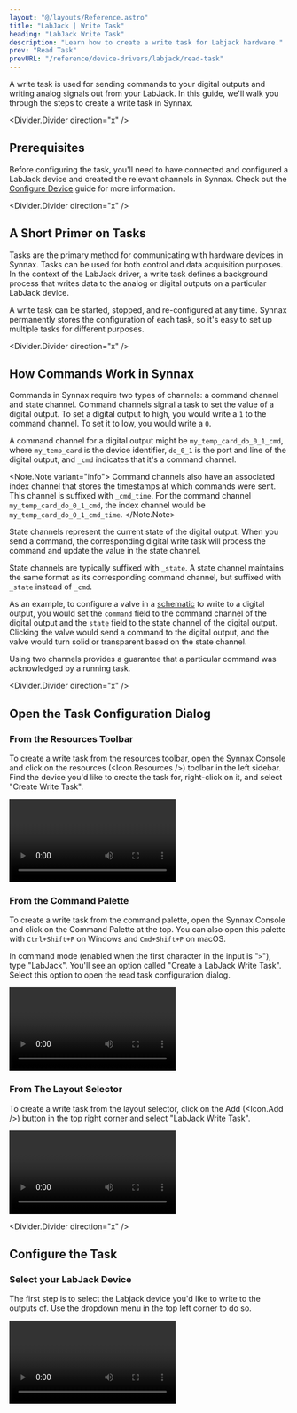 ```yaml
---
layout: "@/layouts/Reference.astro"
title: "LabJack | Write Task"
heading: "LabJack Write Task"
description: "Learn how to create a write task for Labjack hardware."
prev: "Read Task"
prevURL: "/reference/device-drivers/labjack/read-task"
---
```




A write task is used for sending commands to your digital outputs and writing analog
signals out from your LabJack. In this guide, we'll walk you through the steps to create
a write task in Synnax.

<Divider.Divider direction="x" />

## Prerequisites

Before configuring the task, you'll need to have connected and configured a LabJack
device and created the relevant channels in Synnax. Check out the [Configure
Device](/reference/device-drivers/labjack/configure-device) guide for more information.

<Divider.Divider direction="x" />

## A Short Primer on Tasks

Tasks are the primary method for communicating with hardware devices in Synnax. Tasks
can be used for both control and data acquisition purposes. In the context of the
LabJack driver, a write task defines a background process that writes data to the analog
or digital outputs on a particular LabJack device.

A write task can be started, stopped, and re-configured at any time. Synnax permanently
stores the configuration of each task, so it's easy to set up multiple tasks for
different purposes.

<Divider.Divider direction="x" />

## How Commands Work in Synnax

Commands in Synnax require two types of channels: a command channel and state channel.
Command channels signal a task to set the value of a digital output. To set a digital
output to high, you would write a `1` to the command channel. To set it to low, you
would write a `0`.

A command channel for a digital output might be `my_temp_card_do_0_1_cmd`, where
`my_temp_card` is the device identifier, `do_0_1` is the port and line of the digital
output, and `_cmd` indicates that it's a command channel.

<Note.Note variant="info">
  Command channels also have an associated index channel that stores the timestamps at
  which commands were sent. This channel is suffixed with `_cmd_time`. For the command
  channel `my_temp_card_do_0_1_cmd`, the index channel would be
  `my_temp_card_do_0_1_cmd_time`.
</Note.Note>

State channels represent the current state of the digital output. When you send a
command, the corresponding digital write task will process the command and update the
value in the state channel.

State channels are typically suffixed with `_state`. A state channel maintains the same
format as its corresponding command channel, but suffixed with `_state` instead of
`_cmd`.

As an example, to configure a valve in a [schematic](/reference/console/schematics) to
write to a digital output, you would set the `command` field to the command channel of
the digital output and the `state` field to the state channel of the digital output.
Clicking the valve would send a command to the digital output, and the valve would turn
solid or transparent based on the state channel.

Using two channels provides a guarantee that a particular command was acknowledged by a
running task.

<Divider.Divider direction="x" />

## Open the Task Configuration Dialog

### From the Resources Toolbar

To create a write task from the resources toolbar, open the Synnax Console and click on
the resources (<Icon.Resources />) toolbar in the left sidebar. Find the device you'd
like to create the task for, right-click on it, and select "Create Write Task".

<Video
  client:only="react"
  id="device-drivers/labjack/write-task/device-create-write-task"
/>

### From the Command Palette

To create a write task from the command palette, open the Synnax Console and click on
the Command Palette at the top. You can also open this palette with `Ctrl+Shift+P` on
Windows and `Cmd+Shift+P` on macOS.

In command mode (enabled when the first character in the input is "`>`"), type "LabJack".
You'll see an option called "Create a LabJack Write Task". Select this option to
open the read task configuration dialog.

<Video
  client:only="react"
  id="device-drivers/labjack/write-task/palette-create-write-task"
/>

### From The Layout Selector

To create a write task from the layout selector, click on the Add (<Icon.Add />) button
in the top right corner and select "LabJack Write Task".

<Video
  client:only="react"
  id="device-drivers/labjack/write-task/layout-create-write-task"
/>

<Divider.Divider direction="x" />

## Configure the Task

### <StepText level="h3" step={1}>Select your LabJack Device</StepText>

The first step is to select the Labjack device you'd like to write to the outputs of.
Use the dropdown menu in the top left corner to do so.

<Video client:only="react" id="device-drivers/labjack/write-task/select-device" />

### <StepText level="h3" step={2}>Add Channels to the Task</StepText>

Next, you'll need to add the channels you'd like to write to. Click the Add (<Icon.Add />)
button in the channels section. Then, click on the new channel in the list to configure
it.

You'll need to select an output port to write to. You'll also need to select the command
channel the task will listen to, and the state channel that will be updated when the
command is processed.

<Video
  client:only="react"
  id="device-drivers/labjack/write-task/write-task-create-channel"
/>

### <StepText level="h3" step={3}>Configure the State Update Rate</StepText>

The state update rate determines how often the state channels in the task are updated.
Set the rate higher in scenarios that require quick response times.

<div style={{ display: "flex", justifyContent: "center" }}>
  <Image
    client:only="react"
    id="device-drivers/ni/digital-write-task/digital-write-task-state-rate"
    style={{ width: "50%", minWidth: 200 }}
  />
</div>

<Divider.Divider direction="x" />

## Start the Task

Once you've added all of the channels you need and have configured sampling rates, hit
the "Configure" button. If there are no errors, Synnax will acknowledge the configured
task and enable the Play (<Icon.Play />) button in the dialog. Click this button to
start the task.

<Video client:only="react" id="device-drivers/labjack/write-task/start-task" />

<Note.Note variant="info">
  Starting and stopping a task does not re-apply the task configuration. If you've made
  changes to the configuration, you'll need to re-configure the task by hitting the
  "Configure" button.
</Note.Note>

